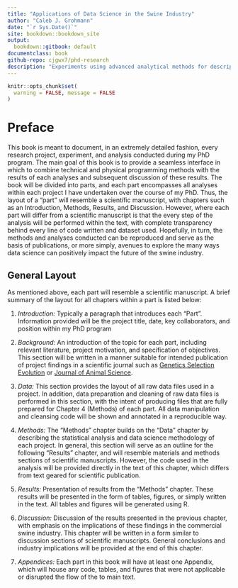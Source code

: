 ```yaml
---
title: "Applications of Data Science in the Swine Industry"
author: "Caleb J. Grohmann"
date: "`r Sys.Date()`"
site: bookdown::bookdown_site
output: 
  bookdown::gitbook: default
documentclass: book
github-repo: cjgwx7/phd-research
description: "Experiments using advanced analytical methods for description, prediction, and prescription of data and outcomes within the United States commercial swine industry."
---
```


```r
knitr::opts_chunk$set(
  warning = FALSE, message = FALSE
)
```

# Preface {-}

This book is meant to document, in an extremely detailed fashion, every research project, experiment, and analysis conducted during my PhD program. The main goal of this book is to provide a seamless interface in which to combine technical and physical programming methods with the results of each analyses and subsequent discussion of these results. The book will be divided into parts, and each part encompasses all analyses within each project I have undertaken over the course of my PhD. Thus, the layout of a "part" will resemble a scientific manuscript, with chapters such as an Introduction, Methods, Results, and Discussion. However, where each part will differ from a scientific manuscript is that the every step of the analysis will be performed within the text, with complete transparency behind every line of code written and dataset used. Hopefully, in turn, the methods and analyses conducted can be reproduced and serve as the basis of publications, or more simply, avenues to explore the many ways data science can positively impact the future of the swine industry.

## General Layout {-}

As mentioned above, each part will resemble a scientific manuscript. A brief summary of the layout for all chapters within a part is listed below:

  1. *Introduction:* Typically a paragraph that introduces each "Part". Information provided will be the project title, date, key collaborators, and position within my PhD program
  
  2. *Background:* An introduction of the topic for each part, including relevant literature, project motivation, and specification of objectives. This section will be written in a manner suitable for intended publication of project findings in a scientific journal such as [Genetics Selection Evolution](https://gsejournal.biomedcentral.com/?gclid=CjwKCAiAxp-ABhALEiwAXm6Iye_9geJZ80gEQU3-OG6-byzj4giWEw4jXqrd-oPDXxQik2GzPtmsxhoCzY0QAvD_BwE) or [Journal of Animal Science](https://academic.oup.com/jas).
  
  3. *Data:* This section provides the layout of all raw data files used in a project. In addition, data preparation and cleaning of raw data files is performed in this section, with the intent of producing files that are fully prepared for Chapter 4 (Methods) of each part. All data manipulation and cleansing code will be shown and annotated in a reproducible way.
  
  4. *Methods:* The "Methods" chapter builds on the "Data" chapter by describing the statistical analysis and data science methodology of each project. In general, this section will serve as an outline for the following "Results" chapter, and will resemble materials and methods sections of scientific manuscripts. However, the code used in the analysis will be provided directly in the text of this chapter, which differs from text geared for scientific publication.
  
  5. *Results:* Presentation of results from the "Methods" chapter. These results will be presented in the form of tables, figures, or simply written in the text. All tables and figures will be generated using R.
  
  6. *Discussion:* Discussion of the results presented in the previous chapter, with emphasis on the implications of these findings in the commercial swine industry. This chapter will be written in a form similar to discussion sections of scientific manuscripts. General conclusions and industry implications will be provided at the end of this chapter.
  
  7. *Appendices:* Each part in this book will have at least one Appendix, which will house any code, tables, and figures that were not applicable or disrupted the flow of the to main text.
